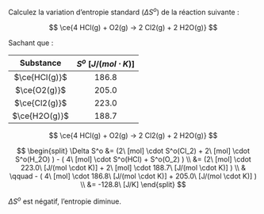 ::: {.Exercise data-latex=""}

Calculez la variation d'entropie standard ($\Delta S^o$) de la réaction suivante :

$$ \ce{4 HCl(g) + O2(g) -> 2 Cl2(g) + 2 H2O(g)} $$

:::

Sachant que :

|   Substance   | $S^o\ [J/(mol \cdot K)]$ |
| :-----------: | :----------------------: |
| $\ce{HCl(g)}$ |          186.8           |
| $\ce{O2(g)}$  |          205.0           |
| $\ce{Cl2(g)}$ |          223.0           |
| $\ce{H2O(g)}$ |          188.7           |

\vspace{\stretch{1}}

::: {.Answer data-latex=""}

$$ \ce{4 HCl(g) + O2(g) -> 2 Cl2(g) + 2 H2O(g)} $$

$$
\begin{split}
\Delta S^o &= (2\ [mol] \cdot S^o(Cl_2) + 2\ [mol] \cdot S^o(H_2O) ) - ( 4\ [mol] \cdot S^o(HCl) + S^o(O_2) ) \\
&= (2\ [mol] \cdot 223.0\ [J/(mol \cdot K)] + 2\ [mol] \cdot 188.7\ [J/(mol \cdot K)] ) \\
& \qquad - ( 4\ [mol] \cdot 186.8\ [J/(mol \cdot K)] + 205.0\ [J/(mol \cdot K)] ) \\
&= -128.8\ [J/K]
\end{split}
$$

$\Delta S^o$ est négatif, l'entropie diminue.

:::

